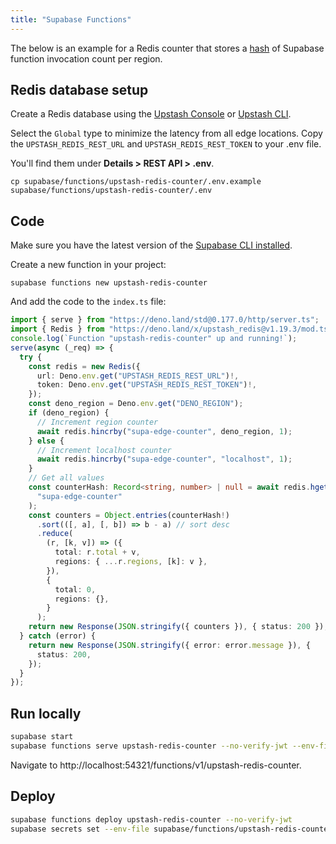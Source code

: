 ```yaml
---
title: "Supabase Functions"
---
```


The below is an example for a Redis counter that stores a
[hash](https://redis.io/commands/hincrby/) of Supabase function invocation count
per region.

## Redis database setup

Create a Redis database using the
[Upstash Console](https://console.upstash.com/) or
[Upstash CLI](https://github.com/upstash/cli).

Select the `Global` type to minimize the latency from all edge locations. Copy
the `UPSTASH_REDIS_REST_URL` and `UPSTASH_REDIS_REST_TOKEN` to your .env file.

You'll find them under **Details > REST API > .env**.

```shell
cp supabase/functions/upstash-redis-counter/.env.example supabase/functions/upstash-redis-counter/.env
```

## Code

Make sure you have the latest version of the
[Supabase CLI installed](https://supabase.com/docs/guides/cli#installation).

Create a new function in your project:

```shell
supabase functions new upstash-redis-counter
```

And add the code to the `index.ts` file:

```ts index.ts
import { serve } from "https://deno.land/std@0.177.0/http/server.ts";
import { Redis } from "https://deno.land/x/upstash_redis@v1.19.3/mod.ts";
console.log(`Function "upstash-redis-counter" up and running!`);
serve(async (_req) => {
  try {
    const redis = new Redis({
      url: Deno.env.get("UPSTASH_REDIS_REST_URL")!,
      token: Deno.env.get("UPSTASH_REDIS_REST_TOKEN")!,
    });
    const deno_region = Deno.env.get("DENO_REGION");
    if (deno_region) {
      // Increment region counter
      await redis.hincrby("supa-edge-counter", deno_region, 1);
    } else {
      // Increment localhost counter
      await redis.hincrby("supa-edge-counter", "localhost", 1);
    }
    // Get all values
    const counterHash: Record<string, number> | null = await redis.hgetall(
      "supa-edge-counter"
    );
    const counters = Object.entries(counterHash!)
      .sort(([, a], [, b]) => b - a) // sort desc
      .reduce(
        (r, [k, v]) => ({
          total: r.total + v,
          regions: { ...r.regions, [k]: v },
        }),
        {
          total: 0,
          regions: {},
        }
      );
    return new Response(JSON.stringify({ counters }), { status: 200 });
  } catch (error) {
    return new Response(JSON.stringify({ error: error.message }), {
      status: 200,
    });
  }
});
```

## Run locally

```bash
supabase start
supabase functions serve upstash-redis-counter --no-verify-jwt --env-file supabase/functions/upstash-redis-counter/.env
```

Navigate to http://localhost:54321/functions/v1/upstash-redis-counter.

## Deploy

```bash
supabase functions deploy upstash-redis-counter --no-verify-jwt
supabase secrets set --env-file supabase/functions/upstash-redis-counter/.env
```
